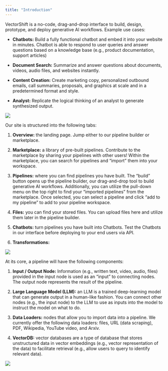 ```yaml
---
title: "Introduction"
---
```


VectorShift is a no-code, drag-and-drop interface to build, design, prototype, and deploy generative AI workflows. Example use cases: 

* **Chatbots:** Build a fully functional chatbot and embed it into your website in minutes. Chatbot is able to respond to user queries and answer questions based on a knowledge base (e.g., product documentation, support articles)

* **Document Search:** Summarize and answer questions about documents, videos, audio files, and websites instantly.

* **Content Creation:** Create marketing copy, personalized outbound emails, call summaries, proposals, and graphics at scale and in a predetermined format and style.

* **Analyst:** Replicate the logical thinking of an analyst to generate synthesized output.

![](/images/vectorshift/Screenshot%202023-08-01%20at%205.33.21%20PM.png)

Our site is structured into the following tabs:

1. **Overview:** the landing page. Jump either to our pipeline builder or marketplace.

2. **Marketplace:** a library of pre-built pipelines. Contribute to the marketplace by sharing your pipelines with other users! Within the marketplace, you can search for pipelines and “import” them into your workspace.

3. **Pipelines:** where you can find pipelines you have built. The “build” button opens up the pipeline builder, our drag-and-drop tool to build generative AI workflows. Additionally, you can utilize the pull-down menu on the top right to find your “imported pipelines” from the marketplace. Once selected, you can select a pipeline and click “add to my pipeline” to add to your pipeline workspace.

4. **Files:** you can find your stored files. You can upload files here and utilize them later in the pipeline builder.

5. **Chatbots:** turn pipelines you have built into Chatbots. Test the Chatbots in our interface before deploying to your end users via API.

6. **Transformations:**

![](/images/1.webp)

At its core, a pipeline will have the following components: 

1. **Input / Output Node:** Information (e.g., written text, video, audio, files) provided in the input node is used as an “input” to connecting nodes. The output node represents the result of the pipeline.

2. **Large Language Model (LLM):** an LLM is a trained deep-learning model that can generate output in a human-like fashion. You can connect other nodes (e.g., the input node) to the LLM to use as inputs into the model to instruct the model on what to do.

3. **Data Loaders:** nodes that allow you to import data into a pipeline. We currently offer the following data loaders: files, URL (data scraping), PDF, Wikipedia, YouTube video, and Arxiv.

4. **VectorDB:** vector databases are a type of database that stores unstructured data in vector embeddings (e.g., vector representation of the data) to facilitate retrieval (e.g., allow users to query to identify relevant data).

![](https://lh5.googleusercontent.com/yZko53DgGUQmfuPexRK1mICwrmvrVidreXSOOYc-7IYYm3wTVNs--pF79waxEos0esNjVPnjRElxp6LbyRC3TYuIO59B-Yj2x1NSGU_p7KIV_FIM5ZxCDa3fVShe1xp2xM_QKNVhaAmC4VhRgN2N6bA)
